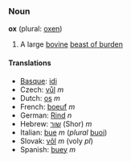 ===Noun===
'''ox''' (plural: [[oxen]])

# A large [[bovine]] [[beast of burden]]

====Translations====
*[[Basque]]: [[idi]]
*Czech: [[vůl]] ''m''
*Dutch: [[os]] ''m''
*French: [[boeuf]] ''m''
*German: [[Rind]] ''n''
*Hebrew: [[שור]] (Shor) ''m''
*Italian: [[bue]] ''m'' (''plural'' [[buoi]])
*Slovak: [[vôl]] ''m'' (voly ''pl'')
*Spanish: [[buey]] ''m''